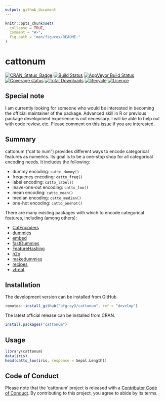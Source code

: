 ```yaml
---
output: github_document
---
```


<!-- README.md is generated from README.Rmd. Please edit that file -->

```r
knitr::opts_chunk$set(
  collapse = TRUE,
  comment = "#>",
  fig.path = "man/figures/README-"
)
```

# cattonum

[![CRAN_Status_Badge](http://www.r-pkg.org/badges/version/cattonum)](https://cran.r-project.org/package=cattonum)
[![Build Status](https://travis-ci.org/bfgray3/cattonum.svg?branch=develop)](https://travis-ci.org/bfgray3/cattonum)
[![AppVeyor Build Status](https://ci.appveyor.com/api/projects/status/github/bfgray3/cattonum?branch=develop&svg=true)](https://ci.appveyor.com/project/bfgray3/cattonum)
[![Coverage status](https://codecov.io/gh/bfgray3/cattonum/branch/develop/graph/badge.svg)](https://codecov.io/github/bfgray3/cattonum?branch=develop)
[![Total Downloads](http://cranlogs.r-pkg.org/badges/grand-total/cattonum)](https://cran.r-project.org/package=cattonum)
[![lifecycle](https://img.shields.io/badge/lifecycle-maturing-blue.svg)](https://www.tidyverse.org/lifecycle/#maturing)
[![Licence](https://img.shields.io/github/license/mashape/apistatus.svg)](http://choosealicense.com/licenses/mit/)

## Special note

I am currently looking for someone who would be interested in becoming the official maintainer of the package. Advanced skill in R or previous package development experience is not necessary. I will be able to help out with code review, etc.  Please comment on [this issue](https://github.com/bfgray3/cattonum/issues/40) if you are interested.

## Summary

cattonum ("cat to num") provides different ways to encode categorical features as numerics.  Its goal is to be a one-stop shop for all categorical encoding needs.  It includes the following:

* dummy encoding: `catto_dummy()`
* frequency encoding: `catto_freq()`
* label encoding: `catto_label()`
* leave-one-out encoding: `catto_loo()`
* mean encoding: `catto_mean()`
* median encoding: `catto_median()`
* one-hot encoding: `catto_onehot()`

There are many existing packages with which to encode categorical features, including (among others):

* [CatEncoders](https://cran.r-project.org/package=CatEncoders)
* [dummies](https://cran.r-project.org/package=dummies)
* [embed](https://github.com/tidymodels/embed)
* [fastDummies](https://cran.r-project.org/package=fastDummies)
* [FeatureHashing](https://cran.r-project.org/package=FeatureHashing)
* [h2o](https://cran.r-project.org/package=h2o)
* [makedummies](https://cran.r-project.org/package=makedummies)
* [recipes](https://cran.r-project.org/package=recipes)
* [vtreat](https://cran.r-project.org/package=vtreat)

## Installation

The development version can be installed from GitHub.

```r
remotes::install_github("bfgray3/cattonum", ref = "develop")
```

The latest official release can be installed from CRAN.

```r
install.packages("cattonum")
```

## Usage

```r
library(cattonum)
data(iris)
head(catto_loo(iris, response = Sepal.Length))
```

## Code of Conduct

Please note that the 'cattonum' project is released with a
[Contributor Code of Conduct](.github/CODE_OF_CONDUCT.md).
By contributing to this project, you agree to abide by its terms.

